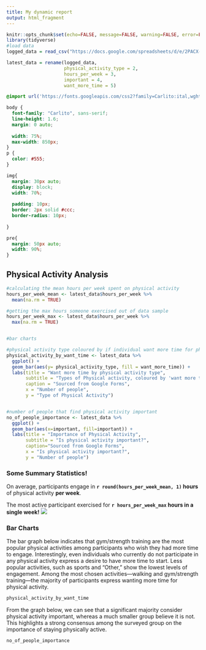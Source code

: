 ```yaml
---
title: My dynamic report
output: html_fragment
---
```


```r
knitr::opts_chunk$set(echo=FALSE, message=FALSE, warning=FALSE, error=FALSE)
library(tidyverse)
#load data
logged_data = read_csv("https://docs.google.com/spreadsheets/d/e/2PACX-1vRXkzGqVlIZkrE4c25wv_iRNJL1CLIVk1zudex755Dy6ZEIVFT5rz35dQ4EjOMGf0ieg9n_0qMZBilh/pub?output=csv")

latest_data = rename(logged_data,
                     physical_activity_type = 2,
                     hours_per_week = 3,
                     important = 4,
                     want_more_time = 5)
```

```css
@import url('https://fonts.googleapis.com/css2?family=Carlito:ital,wght@0,400;0,700;1,400;1,700&display=swap');

body {
  font-family: "Carlito", sans-serif;
  line-height: 1.6;
  margin: 0 auto;
  
  width: 75%;
  max-width: 850px;
}
p {
  color: #555;
}

img{
  margin: 30px auto;
  display: block;
  width: 70%;
  
  padding: 10px;
  border: 2px solid #ccc;
  border-radius: 10px;
  
}

pre{
  margin: 50px auto;
  width: 90%;
}

```

## Physical Activity Analysis
```r
#calculating the mean hours per week spent on physical activity 
hours_per_week_mean <- latest_data$hours_per_week %>%
  mean(na.rm = TRUE)

#getting the max hours someone exercised out of data sample
hours_per_week_max <- latest_data$hours_per_week %>%
  max(na.rm = TRUE)


#bar charts

#physical activity type coloured by if individual want more time for physical activity
physical_activity_by_want_time <- latest_data %>%
  ggplot() +
  geom_bar(aes(y= physical_activity_type, fill = want_more_time)) +
  labs(title = "Want more time by physical activity type",
       subtitle = "Types of Physical activity, coloured by 'want more time'",
       caption = "Sourced from Google Forms",
       x = "Number of people",
       y = "Type of Physical Activity")


#number of people that find physical activity important
no_of_people_importance <- latest_data %>%
  ggplot() +
  geom_bar(aes(x=important, fill=important)) +
  labs(title = "Importance of Physical Activity",
       subtitle = "Is physical activity important?",
       caption="Sourced from Google Forms",
       x = "Is physical activity important?",
       y = "Number of people")


```
### Some Summary Statistics!
On average, participants engage in **`r round(hours_per_week_mean, 1)` hours** of physical activity **per week**.

The most active participant exercised for **`r hours_per_week_max` hours in a single week!**
![](https://media2.giphy.com/media/v1.Y2lkPTc5MGI3NjExY2VyeXFqcnhnMHN1YnNjaWVwNnFpMWsxNjl1cnl6ZHFldmNpbzl3OSZlcD12MV9pbnRlcm5hbF9naWZfYnlfaWQmY3Q9Zw/Za7ZWOU0su5BC/giphy.gif)

### Bar Charts
The bar graph below indicates that gym/strength training are the most popular physical activities among participants who wish they had more time to engage. Interestingly, even individuals who currently do not participate in any physical activity express a desire to have more time to start. Less popular activities, such as sports and "Other," show the lowest levels of engagement. Among the most chosen activities—walking and gym/strength training—the majority of participants express wanting more time for physical activity. 
```r
physical_activity_by_want_time
```

From the graph below, we can see that a significant majority consider physical activity important, whereas a much smaller group believe it is not. This highlights a strong consensus among the surveyed group on the importance of staying physically active.
```r
no_of_people_importance
```

